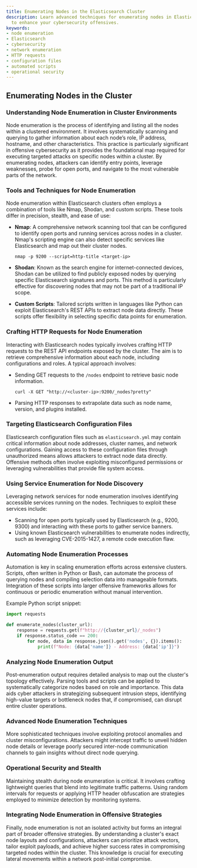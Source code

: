 ```yaml
---
title: Enumerating Nodes in the Elasticsearch Cluster
description: Learn advanced techniques for enumerating nodes in Elasticsearch clusters
  to enhance your cybersecurity offensives.
keywords:
- node enumeration
- Elasticsearch
- cybersecurity
- network enumeration
- HTTP requests
- configuration files
- automated scripts
- operational security
---
```


## Enumerating Nodes in the Cluster

### Understanding Node Enumeration in Cluster Environments

Node enumeration is the process of identifying and listing all the nodes within a clustered environment. It involves systematically scanning and querying to gather information about each node’s role, IP address, hostname, and other characteristics. This practice is particularly significant in offensive cybersecurity as it provides the foundational map required for executing targeted attacks on specific nodes within a cluster. By enumerating nodes, attackers can identify entry points, leverage weaknesses, probe for open ports, and navigate to the most vulnerable parts of the network.

### Tools and Techniques for Node Enumeration

Node enumeration within Elasticsearch clusters often employs a combination of tools like Nmap, Shodan, and custom scripts. These tools differ in precision, stealth, and ease of use:

- **Nmap**: A comprehensive network scanning tool that can be configured to identify open ports and running services across nodes in a cluster. Nmap's scripting engine can also detect specific services like Elasticsearch and map out their cluster nodes.
  ```
  nmap -p 9200 --script=http-title <target-ip>
  ```

- **Shodan**: Known as the search engine for internet-connected devices, Shodan can be utilized to find publicly exposed nodes by querying specific Elasticsearch signatures and ports. This method is particularly effective for discovering nodes that may not be part of a traditional IP scope.

- **Custom Scripts**: Tailored scripts written in languages like Python can exploit Elasticsearch's REST APIs to extract node data directly. These scripts offer flexibility in selecting specific data points for enumeration.

### Crafting HTTP Requests for Node Enumeration

Interacting with Elasticsearch nodes typically involves crafting HTTP requests to the REST API endpoints exposed by the cluster. The aim is to retrieve comprehensive information about each node, including configurations and roles. A typical approach involves:
- Sending GET requests to the `/nodes` endpoint to retrieve basic node information.
   ```shell
   curl -X GET "http://<cluster-ip>:9200/_nodes?pretty"
   ```
- Parsing HTTP responses to extrapolate data such as node name, version, and plugins installed.

### Targeting Elasticsearch Configuration Files

Elasticsearch configuration files such as `elasticsearch.yml` may contain critical information about node addresses, cluster names, and network configurations. Gaining access to these configuration files through unauthorized means allows attackers to extract node data directly. Offensive methods often involve exploiting misconfigured permissions or leveraging vulnerabilities that provide file system access.

### Using Service Enumeration for Node Discovery

Leveraging network services for node enumeration involves identifying accessible services running on the nodes. Techniques to exploit these services include:
- Scanning for open ports typically used by Elasticsearch (e.g., 9200, 9300) and interacting with these ports to gather service banners.
- Using known Elasticsearch vulnerabilities to enumerate nodes indirectly, such as leveraging CVE-2015-1427, a remote code execution flaw.

### Automating Node Enumeration Processes

Automation is key in scaling enumeration efforts across extensive clusters. Scripts, often written in Python or Bash, can automate the process of querying nodes and compiling selection data into manageable formats. Integration of these scripts into larger offensive frameworks allows for continuous or periodic enumeration without manual intervention.

Example Python script snippet:
```python
import requests

def enumerate_nodes(cluster_url):
    response = requests.get(f"http://{cluster_url}/_nodes")
    if response.status_code == 200:
        for node, data in response.json().get('nodes', {}).items():
            print(f"Node: {data['name']} - Address: {data['ip']}")
```

### Analyzing Node Enumeration Output

Post-enumeration output requires detailed analysis to map out the cluster's topology effectively. Parsing tools and scripts can be applied to systematically categorize nodes based on role and importance. This data aids cyber attackers in strategizing subsequent intrusion steps, identifying high-value targets or bottleneck nodes that, if compromised, can disrupt entire cluster operations.

### Advanced Node Enumeration Techniques

More sophisticated techniques involve exploiting protocol anomalies and cluster misconfigurations. Attackers might intercept traffic to unveil hidden node details or leverage poorly secured inter-node communication channels to gain insights without direct node querying. 

### Operational Security and Stealth

Maintaining stealth during node enumeration is critical. It involves crafting lightweight queries that blend into legitimate traffic patterns. Using random intervals for requests or applying HTTP header obfuscation are strategies employed to minimize detection by monitoring systems.

### Integrating Node Enumeration in Offensive Strategies

Finally, node enumeration is not an isolated activity but forms an integral part of broader offensive strategies. By understanding a cluster's exact node layouts and configurations, attackers can prioritize attack vectors, tailor exploit payloads, and achieve higher success rates in compromising targeted nodes within the cluster. This knowledge is crucial for executing lateral movements within a network post-initial compromise.